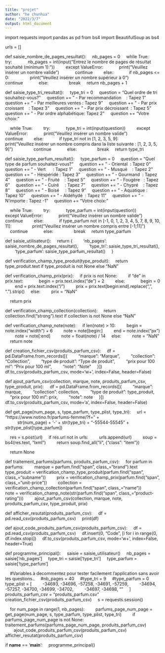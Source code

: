 ---
title: "projet"
author: "he chunhua"
date: "2022/3/7"
output: html_document
---

import requests
import pandas as pd
from bs4 import BeautifulSoup as bs4

urls = []


def saisie_nombre_de_pages_resultat():
    nb_pages = 0
    while True:
        try:
            nb_pages = int(input("Entrez le nombre de pages de résultat souhaité (minimum 1): "))
        except ValueError:
            print("Veuillez insérer un nombre valide")
            continue
        else:
            if nb_pages <= 0:
                print("Veuillez insérer un nombre supérieur à 0")
                continue
            else:
                break
    return nb_pages + 1


def saisie_type_tri_resultat():
    type_tri = 0
    question = "Quel ordre de tri souhaitez-vous?\n"
    question += " - Par recommandation    : Tapez 1\n"
    question += " - Par meilleures ventes : Tapez 9\n"
    question += " - Par prix croissant    : Tapez 3\n"
    question += " - Par prix décroissant  : Tapez 5\n"
    question += " - Par ordre alphabétique: Tapez 2\n"
    question += "Votre choix: "

    while True:
        try:
            type_tri = int(input(question))
        except ValueError:
            print("Veuillez insérer un nombre valide")
            continue
        else:
            if type_tri not in [1, 2, 3, 5, 9]:
                print("Veuillez insérer un nombre compris dans la liste suivante : [1, 2, 3, 5, 9]")
                continue
            else:
                break
    return type_tri


def saisie_type_parfum_resultat():
    type_parfum = 0
    question = "Quel type de parfum souhaitez-vous?\n"
    question += " - Oriental  : Tapez 0\n"
    question += " - Vert      : Tapez 1\n"
    question += " - Musqué    : Tapez 2\n"
    question += " - Héspéridé : Tapez 3\n"
    question += " - Gourmand  : Tapez 4\n"
    question += " - Fruité    : Tapez 5\n"
    question += " - Fougère   : Tapez 6\n"
    question += " - Cuiré     : Tapez 7\n"
    question += " - Chypré    : Tapez 8\n"
    question += " - Boisé     : Tapez 9\n"
    question += " - Aquatique : Tapez 10\n"
    question += " - Aldéhydé  : Tapez 11\n"
    question += " - N'importe : Tapez -1\n"
    question += "Votre choix: "

    while True:
        try:
            type_parfum = int(input(question))
        except ValueError:
            print("Veuillez insérer un nombre valide")
            continue
        else:
            if type_parfum not in [-1, 0, 1, 2, 3, 4, 5, 7, 8, 9, 10, 11]:
                print("Veuillez insérer un nombre compris entre [-1;11]")
                continue
            else:
                break
    return type_parfum


def saisie_utilisateur():
    return {
        'nb_pages': saisie_nombre_de_pages_resultat(),
        'type_tri': saisie_type_tri_resultat(),
        'type_parfum': saisie_type_parfum_resultat()
    }


def verification_champ_type_produit(type_produit):
    return type_produit.text if type_produit is not None else "NaN"


def verification_champ_prix(prix):
    if prix is not None:
        if "de" in prix.text:
            begin = prix.text.index("de") + 2
        else:
            begin = 0
        end = prix.text.index("/")
        prix = prix.text[begin:end].replace(",", ".").strip()
    else:
        prix = "NaN"

    return prix


def verification_champ_collection(collection):
    return collection.find("strong").text if collection is not None else "NaN"

def verification_champ_note(note):
    if len(note) > 10:
        begin = note.index("width") + 6
        note = note[begin:]
        end = note.index("px")
        note = note[:end]
        note = float(note) / 14
    else:
        note = "NaN"
    return note


def creation_fichier_csv(produits_parfum_csv):
    df = pd.DataFrame.from_records([{
        "marque": "Marque",
        "collection": "Collection",
        "type de produit": "Type de produit",
        "prix pour 100 ml": "Prix pour 100 ml",
        "note": "Note"
    }])
    df.to_csv(produits_parfum_csv, mode='w+', index=False, header=False)


def ajout_parfum_csv(collection, marque, note, produits_parfum_csv, type_produit, prix):
    df = pd.DataFrame.from_records([{
        "marque": marque,
        "collection": collection,
        "type de produit": type_produit,
        "prix pour 100 ml": prix,
        "note": note
    }])
    df.to_csv(produits_parfum_csv, mode='a', index=False, header=False)

def get_page(num_page, s, type_parfum, type_plist, type_tri):
    url = "https://www.notino.fr/parfums-femme/?f=" + \
          str(num_page) + '-' + str(type_tri) + "-55544-55545" + str(type_plist[type_parfum])

    res = s.post(url)
    if res.url not in urls:
        urls.append(url)
        soup = bs4(res.text, "lxml")
        return soup.find_all("li", {"class": "item"})

    return None


def traitement_parfums(parfums, produits_parfum_csv):
    for parfum in parfums:
        marque = parfum.find("span", class_="brand").text
        type_produit = verification_champ_type_produit(parfum.find("span", class_="subname"))
        prix = verification_champ_prix(parfum.find("span", class_="unit-price"))
        collection = verification_champ_collection(parfum.find("span", class_="name"))
        note = verification_champ_note(str(parfum.find("span", class_="product-rating")))
        ajout_parfum_csv(collection, marque, note, produits_parfum_csv, type_produit, prix)


def afficher_resutat(produits_parfum_csv):
    df = pd.read_csv(produits_parfum_csv)
    print(df)


def ajout_code_produits_parfum_csv(produits_parfum_csv):
    df = pd.read_csv(produits_parfum_csv)
    df.insert(0, "Code", [i for i in range(0, df.index.stop)])
    df.to_csv(produits_parfum_csv, mode='w+', index=False, header=True)



def programme_principal():
    saisie = saisie_utilisateur()
    nb_pages = saisie['nb_pages']
    type_tri = saisie['type_tri']
    type_parfum = saisie['type_parfum']

    #Variables à decommentez pour tester facilement l'application sans avoir les questions..
    #nb_pages = 40
    #type_tri = 9
    #type_parfum = 0
    type_plist = [
        -34693, -34696, -57258, -34691, -57259,
        -34694, -57257, -34700, -34699, -34702,
        -34697, -34698, ""
    ]
    produits_parfum_csv = "produits_parfum.csv"
    creation_fichier_csv(produits_parfum_csv)
    s = requests.session()

    for num_page in range(1, nb_pages):
        parfums_page_num_page = get_page(num_page, s, type_parfum, type_plist, type_tri)
        if parfums_page_num_page is not None:
            traitement_parfums(parfums_page_num_page, produits_parfum_csv)
            
    ajout_code_produits_parfum_csv(produits_parfum_csv)
    afficher_resutat(produits_parfum_csv)


if __name__ == '__main__':
    programme_principal()
